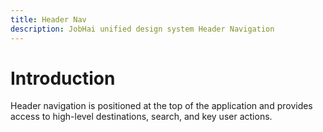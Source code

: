 ```yaml
---
title: Header Nav
description: JobHai unified design system Header Navigation
---
```


# Introduction
 
Header navigation is positioned at the top of the application and provides access to high-level destinations, search, and key user actions. 